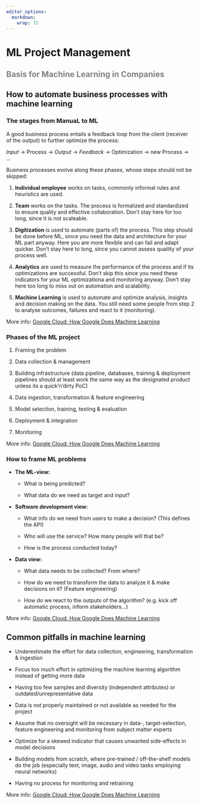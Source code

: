 ```yaml
---
editor_options: 
  markdown: 
    wrap: 72
---
```


# ML Project Management

<font color="grey">

## Basis for Machine Learning in Companies

```{=html}
<!-- 
Cover Topics:

-   Data Strategy

-   Data Management

-   Architecture for carrying machine learning workloads
-->
```
</font>

## How to automate business processes with machine learning

### The stages from ManuaL to ML

A good business process entails a feedback loop from the client
(receiver of the output) to further optimize the process:

*Input* $\rightarrow$ Process $\rightarrow$ *Output* $\rightarrow$
*Feedback* $\rightarrow$ Optimization $\rightarrow$ new Process
$\rightarrow$ ...

Business processes evolve along these phases, whose steps should not be
skipped:

1.  **Individual employee** works on tasks, commonly informal rules and
    heuristics are used.

2.  **Team** works on the tasks. The process is formalized and
    standardized to ensure quality and effective collaboration. Don't
    stay here for too long, since it is not scaleable.

3.  **Digitization** is used to automate (parts of) the process. This
    step should be done before ML, since you need the data and
    architecture for your ML part anyway. Here you are more flexible and
    can fail and adapt quicker. Don't stay here to long, since you
    cannot assess quaility of your process well.

4.  **Analytics** are used to measure the performance of the process and
    if its optimizations are successful. Don't skip this since you need
    these indicators for your ML optimizationa and monitoring anyway.
    Don't stay here too long to miss out on automation and scalability.

5.  **Machine Learning** is used to automate and optimize analysis,
    insights and decision making on the data. You still need some people
    from step 2 to analyse outcomes, failures and react to it
    (monitoring).

More info: [Google Cloud: How Google Does Machine
Learning](https://www.cloudskillsboost.google/course_templates/10)

### Phases of the ML project

1.  Framing the problem

2.  Data collection & management

3.  Building infrastructure (data pipeline, databases, training &
    deployment pipelines should at least work the same way as the
    designated product unless its a quick'n'dirty PoC)

4.  Data ingestion, transformation & feature engineering

5.  Model selection, training, testing & evaluation

6.  Deployment & integration

7.  Monitoring

More info: [Google Cloud: How Google Does Machine
Learning](https://www.cloudskillsboost.google/course_templates/10)

### How to frame ML problems

-   **The ML-view:**

    -   What is being predicted?

    -   What data do we need as target and input?

-   **Software development view:**

    -   What info do we need from users to make a decision? (This
        defines the API)

    -   Who will use the service? How many people will that be?

    -   How is the process conducted today?

-   **Data view:**

    -   What data needs to be collected? From where?

    -   How do we need to transform the data to analyze it & make
        decisions on it? (Feature engineering)

    -   How do we react to the outputs of the algorithm? (e.g. kick off
        automatic process, inform stakeholders...)

More info: [Google Cloud: How Google Does Machine
Learning](https://www.cloudskillsboost.google/course_templates/10)

## Common pitfalls in machine learning

-   Underestimate the effort for data collection, engineering,
    transformation & ingestion

-   Focus too much effort in optimizing the machine learning algorithm
    instead of getting more data

-   Having too few samples and diversity (independent attributes) or
    outdated/unrepresentative data

-   Data is not properly maintained or not available as needed for the
    project

-   Assume that no oversight will be necessary in data-,
    target-selection, feature engineering and monitoring from subject
    matter experts

-   Optimize for a skewed indicator that causes unwanted side-effects in
    model decisions

-   Building models from scratch, where pre-trained / off-the-shelf
    models do the job (especially text, image, audio and video tasks
    employing neural networks)

-   Having no process for monitoring and retraining

More info: [Google Cloud: How Google Does Machine
Learning](https://www.cloudskillsboost.google/course_templates/10)
